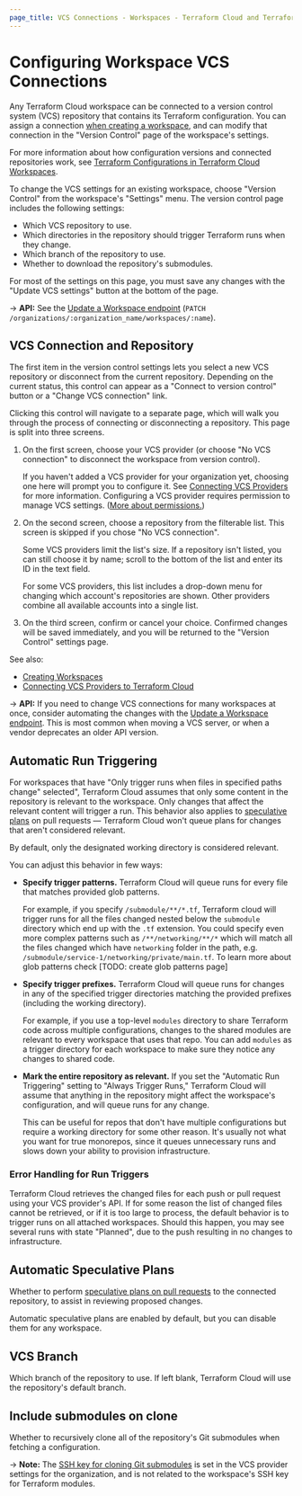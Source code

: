 ```yaml
---
page_title: VCS Connections - Workspaces - Terraform Cloud and Terraform Enterprise
---
```


# Configuring Workspace VCS Connections

Any Terraform Cloud workspace can be connected to a version control system (VCS) repository that contains its Terraform configuration. You can assign a connection [when creating a workspace](/cloud-docs/workspaces/creating), and can modify that connection in the "Version Control" page of the workspace's settings.

For more information about how configuration versions and connected repositories work, see [Terraform Configurations in Terraform Cloud Workspaces](/cloud-docs/workspaces/configurations).

To change the VCS settings for an existing workspace, choose "Version Control" from the workspace's "Settings" menu. The version control page includes the following settings:

- Which VCS repository to use.
- Which directories in the repository should trigger Terraform runs when they change.
- Which branch of the repository to use.
- Whether to download the repository's submodules.

For most of the settings on this page, you must save any changes with the "Update VCS settings" button at the bottom of the page.

-> **API:** See the [Update a Workspace endpoint](/cloud-docs/api-docs/workspaces#update-a-workspace) (`PATCH /organizations/:organization_name/workspaces/:name`).

## VCS Connection and Repository

The first item in the version control settings lets you select a new VCS repository or disconnect from the current repository. Depending on the current status, this control can appear as a "Connect to version control" button or a "Change VCS connection" link.

Clicking this control will navigate to a separate page, which will walk you through the process of connecting or disconnecting a repository. This page is split into three screens.

1. On the first screen, choose your VCS provider (or choose "No VCS connection" to disconnect the workspace from version control).

   If you haven't added a VCS provider for your organization yet, choosing one here will prompt you to configure it. See [Connecting VCS Providers](/cloud-docs/vcs) for more information. Configuring a VCS provider requires permission to manage VCS settings. ([More about permissions.](/cloud-docs/users-teams-organizations/permissions))

1. On the second screen, choose a repository from the filterable list. This screen is skipped if you chose "No VCS connection".

   Some VCS providers limit the list's size. If a repository isn't listed, you can still choose it by name; scroll to the bottom of the list and enter its ID in the text field.

   For some VCS providers, this list includes a drop-down menu for changing which account's repositories are shown. Other providers combine all available accounts into a single list.

1. On the third screen, confirm or cancel your choice. Confirmed changes will be saved immediately, and you will be returned to the "Version Control" settings page.

[permissions-citation]: #intentionally-unused---keep-for-maintainers

See also:

- [Creating Workspaces](/cloud-docs/workspaces/creating)
- [Connecting VCS Providers to Terraform Cloud](/cloud-docs/vcs)

-> **API:** If you need to change VCS connections for many workspaces at once, consider automating the changes with the [Update a Workspace endpoint](/cloud-docs/api-docs/workspaces#update-a-workspace). This is most common when moving a VCS server, or when a vendor deprecates an older API version.

## Automatic Run Triggering

For workspaces that have "Only trigger runs when files in specified paths change" selected", Terraform Cloud assumes that only some content in the repository is relevant to the workspace. Only changes that affect the relevant content will trigger a run. This behavior also applies to [speculative plans](/cloud-docs/run/#speculative-plans) on pull requests — Terraform Cloud won't queue plans for changes that aren't considered relevant.

By default, only the designated working directory is considered relevant.

You can adjust this behavior in few ways:

- **Specify trigger patterns.** Terraform Cloud will queue runs for every file that matches provided glob patterns.

  For example, if you specify `/submodule/**/*.tf`, Terraform cloud will trigger runs for all the files changed nested below the `submodule` directory which end up with the `.tf` extension.
  You could specify even more complex patterns such as `/**/networking/**/*` which will match all the files changed which have `networking` folder in the path, e.g. `/submodule/service-1/networking/private/main.tf`.
  To learn more about glob patterns check [TODO: create glob patterns page]
- **Specify trigger prefixes.** Terraform Cloud will queue runs for changes in any of the specified trigger directories matching the provided prefixes (including the working directory).

  For example, if you use a top-level `modules` directory to share Terraform code across multiple configurations, changes to the shared modules are relevant to every workspace that uses that repo. You can add `modules` as a trigger directory for each workspace to make sure they notice any changes to shared code.
- **Mark the entire repository as relevant.** If you set the "Automatic Run Triggering" setting to "Always Trigger Runs," Terraform Cloud will assume that anything in the repository might affect the workspace's configuration, and will queue runs for any change.

  This can be useful for repos that don't have multiple configurations but require a working directory for some other reason. It's usually not what you want for true monorepos, since it queues unnecessary runs and slows down your ability to provision infrastructure.

### Error Handling for Run Triggers

Terraform Cloud retrieves the changed files for each push or pull request using your VCS provider's API. If for some reason the list of changed files cannot be retrieved, or if it is too large to process, the default behavior is to trigger runs on all attached workspaces. Should this happen, you may see several runs with state "Planned", due to the push resulting in no changes to infrastructure.

## Automatic Speculative Plans

Whether to perform [speculative plans on pull requests](/cloud-docs/run/ui#speculative-plans-on-pull-requests) to the connected repository, to assist in reviewing proposed changes.

Automatic speculative plans are enabled by default, but you can disable them for any workspace.

## VCS Branch

Which branch of the repository to use. If left blank, Terraform Cloud will use the repository's default branch.

## Include submodules on clone

Whether to recursively clone all of the repository's Git submodules when fetching a configuration.

-> **Note:** The [SSH key for cloning Git submodules](/cloud-docs/vcs/#ssh-keys) is set in the VCS provider settings for the organization, and is not related to the workspace's SSH key for Terraform modules.

